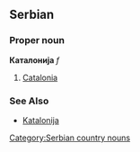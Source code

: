 ==Serbian==
===Proper noun===
'''Каталонија''' ''f''
#[[Catalonia]]
===See Also===
*[[Katalonija]]
[[Category:Serbian country nouns]]